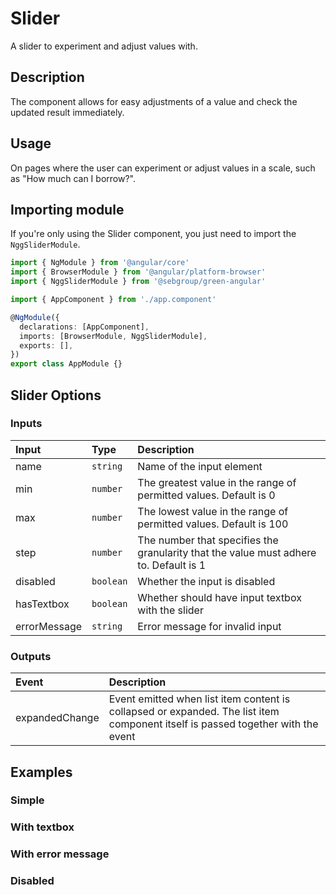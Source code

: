 

# Slider

A slider to experiment and adjust values with.

## Description

The component allows for easy adjustments of a value and check the updated result immediately.

## Usage

On pages where the user can experiment or adjust values in a scale, such as "How much can I borrow?".

## Importing module

If you're only using the Slider component, you just need to import the `NggSliderModule`.

```typescript
import { NgModule } from '@angular/core'
import { BrowserModule } from '@angular/platform-browser'
import { NggSliderModule } from '@sebgroup/green-angular'

import { AppComponent } from './app.component'

@NgModule({
  declarations: [AppComponent],
  imports: [BrowserModule, NggSliderModule],
  exports: [],
})
export class AppModule {}
```

## Slider Options

### Inputs

| Input        | Type      | Description                                                                           |
| :----------- | :-------- | :------------------------------------------------------------------------------------ |
| name         | `string`  | Name of the input element                                                             |
| min          | `number`  | The greatest value in the range of permitted values. Default is 0                     |
| max          | `number`  | The lowest value in the range of permitted values. Default is 100                     |
| step         | `number`  | The number that specifies the granularity that the value must adhere to. Default is 1 |
| disabled     | `boolean` | Whether the input is disabled                                                         |
| hasTextbox   | `boolean` | Whether should have input textbox with the slider                                     |
| errorMessage | `string`  | Error message for invalid input                                                       |

### Outputs

| Event          | Description                                                                                                                     |
| :------------- | :------------------------------------------------------------------------------------------------------------------------------ |
| expandedChange | Event emitted when list item content is collapsed or expanded. The list item component itself is passed together with the event |

## Examples

### Simple

<Canvas>
  <Story id="components-slider--simple" />
</Canvas>

### With textbox

<Canvas>
  <Story id="components-slider--textbox" />
</Canvas>

### With error message

<Canvas>
  <Story id="components-slider--error" />
</Canvas>

### Disabled

<Canvas>
  <Story id="components-slider--disabled" />
</Canvas>
